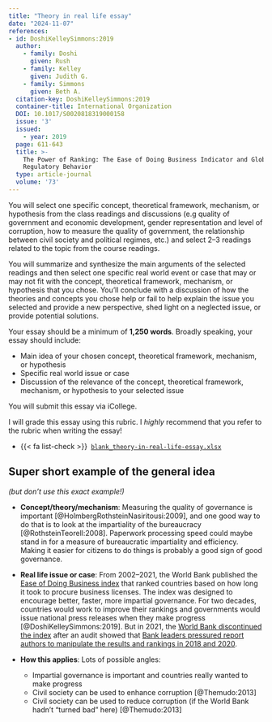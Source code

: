 ```yaml
---
title: "Theory in real life essay"
date: "2024-11-07"
references:
- id: DoshiKelleySimmons:2019
  author:
    - family: Doshi
      given: Rush
    - family: Kelley
      given: Judith G.
    - family: Simmons
      given: Beth A.
  citation-key: DoshiKelleySimmons:2019
  container-title: International Organization
  DOI: 10.1017/S0020818319000158
  issue: '3'
  issued:
    - year: 2019
  page: 611-643
  title: >-
    The Power of Ranking: The Ease of Doing Business Indicator and Global
    Regulatory Behavior
  type: article-journal
  volume: '73'
---
```


You will select one specific concept, theoretical framework, mechanism, or hypothesis from the class readings and discussions (e.g quality of government and economic development, gender representation and level of corruption, how to measure the quality of government, the relationship between civil society and political regimes, etc.) and select 2–3 readings related to the topic from the course readings. 

You will summarize and synthesize the main arguments of the selected readings and then select one specific real world event or case that may or may not fit with the concept, theoretical framework, mechanism, or hypothesis that you chose. You'll conclude with a discussion of how the theories and concepts you chose help or fail to help explain the issue you selected and provide a new perspective, shed light on a neglected issue, or provide potential solutions.

Your essay should be a minimum of **1,250 words**. Broadly speaking, your essay should include:

- Main idea of your chosen concept, theoretical framework, mechanism, or hypothesis
- Specific real world issue or case
- Discussion of the relevance of the concept, theoretical framework, mechanism, or hypothesis to your selected issue 

You will submit this essay via iCollege.

I will grade this essay using this rubric. I *highly* recommend that you refer to the rubric when writing the essay!

- {{< fa list-check >}}&ensp;[`blank_theory-in-real-life-essay.xlsx`](/files/rubrics/blank_theory-in-real-life-essay.xlsx)


## Super short example of the general idea

*(but don't use this exact example!)*

- **Concept/theory/mechanism**: Measuring the quality of governance is important [@HolmbergRothsteinNasiritousi:2009], and one good way to do that is to look at the impartiality of the bureaucracy [@RothsteinTeorell:2008]. Paperwork processing speed could maybe stand in for a measure of bureaucratic impartiality and efficiency. Making it easier for citizens to do things is probably a good sign of good governance.

- **Real life issue or case**: From 2002–2021, the World Bank published the [Ease of Doing Business index](https://en.wikipedia.org/wiki/Ease_of_doing_business_index) that ranked countries based on how long it took to procure business licenses. The index was designed to encourage better, faster, more impartial governance. For two decades, countries would work to improve their rankings and governments would issue national press releases when they make progress [@DoshiKelleySimmons:2019]. But in 2021, the [World Bank discontinued the index](https://www.worldbank.org/en/news/statement/2021/09/16/world-bank-group-to-discontinue-doing-business-report) after an audit showed that [Bank leaders pressured report authors to manipulate the results and rankings in 2018 and 2020](https://www.wsj.com/articles/world-bank-cancels-flagship-doing-business-report-after-investigation-11631811663). 

- **How this applies**: Lots of possible angles:
  - Impartial governance is important and countries really wanted to make progress
  - Civil society can be used to enhance corruption [@Themudo:2013]
  - Civil society can be used to reduce corruption (if the World Bank hadn't "turned bad" here) [@Themudo:2013]
